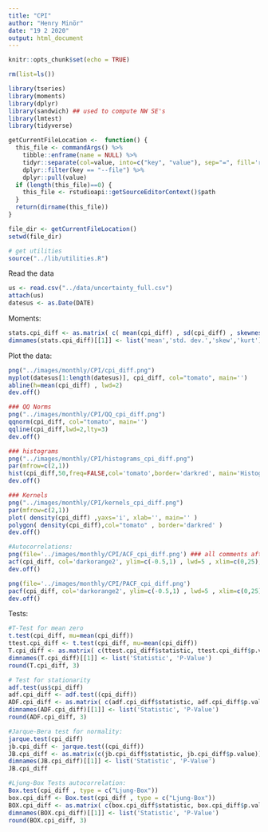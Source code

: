 ```yaml
---
title: "CPI"
author: "Henry Minör"
date: "19 2 2020"
output: html_document
---
```



```r
knitr::opts_chunk$set(echo = TRUE)
```

```r
rm(list=ls())

library(tseries)
library(moments)
library(dplyr)
library(sandwich) ## used to compute NW SE's
library(lmtest)
library(tidyverse)

getCurrentFileLocation <-  function() {
  this_file <- commandArgs() %>% 
    tibble::enframe(name = NULL) %>%
    tidyr::separate(col=value, into=c("key", "value"), sep="=", fill='right') %>%
    dplyr::filter(key == "--file") %>%
    dplyr::pull(value)
  if (length(this_file)==0) {
    this_file <- rstudioapi::getSourceEditorContext()$path
  }
  return(dirname(this_file))
}

file_dir <- getCurrentFileLocation()
setwd(file_dir)

# get utilities
source("../lib/utilities.R")
```

Read the data
```r
us <- read.csv("../data/uncertainty_full.csv")
attach(us)
datesus <- as.Date(DATE)
```

Moments:
```r
stats.cpi_diff <- as.matrix( c( mean(cpi_diff) , sd(cpi_diff) , skewness(cpi_diff) , kurtosis(cpi_diff) ) ) 
dimnames(stats.cpi_diff)[[1]] <- list('mean','std. dev.','skew','kurt')
```


Plot the data:
```r
png("../images/monthly/CPI/cpi_diff.png")
myplot(datesus[1:length(datesus)], cpi_diff, col="tomato", main='')
abline(h=mean(cpi_diff) , lwd=2)
dev.off()

### QQ Norms
png("../images/monthly/CPI/QQ_cpi_diff.png")
qqnorm(cpi_diff, col="tomato", main='')
qqline(cpi_diff,lwd=2,lty=3)
dev.off()

### histograms
png("../images/monthly/CPI/histograms_cpi_diff.png")
par(mfrow=c(2,1))
hist(cpi_diff,50,freq=FALSE,col='tomato',border='darkred', main='Histogram of cpi_diff', xlab='')
dev.off()

### Kernels
png("../images/monthly/CPI/kernels_cpi_diff.png")
par(mfrow=c(2,1))
plot( density(cpi_diff) ,yaxs='i', xlab='', main='' )
polygon( density(cpi_diff),col="tomato" , border='darkred' )
dev.off()

#Autocorrelations:
png(file='../images/monthly/CPI/ACF_cpi_diff.png') ### all comments afterwards will split be add to the png file (until dev.off)
acf(cpi_diff, col='darkorange2', ylim=c(-0.5,1) , lwd=5 , xlim=c(0,25),  main='')
dev.off()

png(file='../images/monthly/CPI/PACF_cpi_diff.png')
pacf(cpi_diff, col='darkorange2', ylim=c(-0.5,1) , lwd=5 , xlim=c(0,25), main='' )
dev.off()

```


Tests:
```r
#T-Test for mean zero
t.test(cpi_diff, mu=mean(cpi_diff))
ttest.cpi_diff <- t.test(cpi_diff, mu=mean(cpi_diff))
T.cpi_diff <- as.matrix( c(ttest.cpi_diff$statistic, ttest.cpi_diff$p.value ) ) 
dimnames(T.cpi_diff)[[1]] <- list('Statistic', 'P-Value')
round(T.cpi_diff, 3)

# Test for stationarity
adf.test(us$cpi_diff)
adf.cpi_diff <- adf.test((cpi_diff))
ADF.cpi_diff <- as.matrix( c(adf.cpi_diff$statistic, adf.cpi_diff$p.value ) ) 
dimnames(ADF.cpi_diff)[[1]] <- list('Statistic', 'P-Value')
round(ADF.cpi_diff, 3)

#Jarque-Bera test for normality:
jarque.test(cpi_diff)
jb.cpi_diff <- jarque.test((cpi_diff))
JB.cpi_diff <- as.matrix(c(jb.cpi_diff$statistic, jb.cpi_diff$p.value))
dimnames(JB.cpi_diff)[[1]] <- list('Statistic', 'P-Value')
JB.cpi_diff

#Ljung-Box Tests autocorrelation:
Box.test(cpi_diff , type = c("Ljung-Box"))
box.cpi_diff <- Box.test(cpi_diff , type = c("Ljung-Box"))
BOX.cpi_diff <- as.matrix( c(box.cpi_diff$statistic, box.cpi_diff$p.value ) ) 
dimnames(BOX.cpi_diff)[[1]] <- list('Statistic', 'P-Value')
round(BOX.cpi_diff, 3)
```


